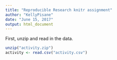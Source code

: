 ```yaml
---
title: "Reproducible Research knitr assignment"
author: "KellyPisane"
date: "June 15, 2017"
output: html_document
---
```


First, unzip and read in the data. 
```r
unzip("activity.zip")
activity <- read.csv("activity.csv")
```
